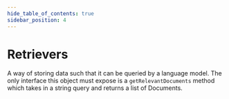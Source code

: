 ```yaml
---
hide_table_of_contents: true
sidebar_position: 4
---
```



# Retrievers

A way of storing data such that it can be queried by a language model. The only interface this object must expose is a `getRelevantDocuments` method which takes in a string query and returns a list of Documents.

<DocCardList />
